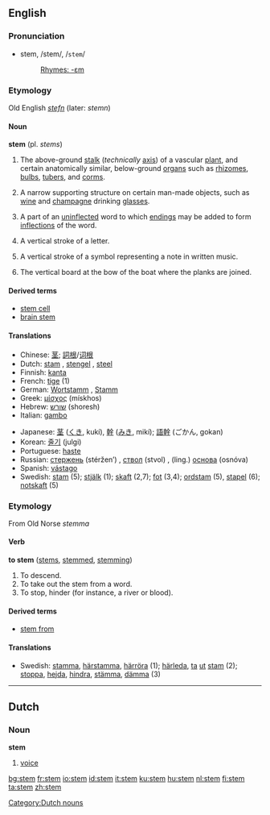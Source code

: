 ==English==
===Pronunciation===
*stem, /stem/, /<tt>stem</tt>/
*:[[Rhymes:English:-ɛm|Rhymes: -ɛm]]
===Etymology===
Old English ''[[stefn]]'' (later: ''stemn'')
====Noun====
'''stem''' (pl. ''stems'')

#{{botany}} The above-ground [[stalk]] (''technically'' [[axis]]) of a vascular [[plant]], and certain anatomically similar, below-ground [[organ]]s such as [[rhizome]]s, [[bulb]]s, [[tuber]]s, and [[corm]]s.
#A narrow supporting structure on certain man-made objects, such as [[wine]] and [[champagne]] drinking [[glass]]es.
#{{linguistics}} A part of an [[uninflected]] word to which [[ending]]s may be added to form [[inflection]]s of the word.
#{{typography}} A vertical stroke of a letter.
#{{music}} A vertical stroke of a symbol representing a note in written music.
#{{nautical}} The vertical board at the bow of the boat where the planks are joined.

====Derived terms====
*[[stem cell]]
*[[brain stem]]

====Translations====
{{top}}
*Chinese: [[茎]]; [[詞根]]/[[词根]]
*Dutch: [[stam]] {{m}}, [[stengel]] {{m}}, [[steel]] {{m}}
*Finnish: [[kanta]]
*French: [[tige]] {{f}} (1)
*German: [[Wortstamm]] {{m}}, [[Stamm]] {{m}}
*Greek: [[μίσχος]] (mískhos) {{m}}
*Hebrew: [[שורש]] (shoresh) {{m}}
*Italian: [[gambo]] {{m}}
{{mid}}
*Japanese: [[茎]] ([[くき]], kukí), [[幹]] ([[みき]], mikí); [[語幹]] (ごかん, gokan)
*Korean: [[줄기]] (julgi)
*Portuguese: [[haste]] {{f}}
*Russian: [[стержень]] (stéržen’) {{m}}, [[ствол]] (stvol) {{m}}, (ling.) [[основа]] (osnóva) {{f}}
*Spanish: [[vástago]] {{m}}
*Swedish: [[stam]] {{c}} (5); [[stjälk]] {{c}} (1); [[skaft]] {{n}} (2,7); [[fot]] {{c}} (3,4); [[ordstam]] {{c}} (5), [[stapel]] {{c}} (6); [[notskaft]] {{n}} (5)
{{bottom}}

===Etymology===
From Old Norse ''stemma''
====Verb====
'''to stem''' ([[stems]], [[stemmed]], [[stemming]])

# To descend.
# To take out the stem from a word.
# To stop, hinder (for instance, a river or blood).

====Derived terms====
*[[stem from]]

====Translations====
*Swedish: [[stamma]], [[härstamma]], [[härröra]] (1); [[härleda]], [[ta]] [[ut]] [[stam]] (2); [[stoppa]], [[hejda]], [[hindra]], [[stämma]], [[dämma]] (3)

----

==Dutch==
===Noun===
'''stem'''

# [[voice]]

[[Category:Dutch nouns]]

[[bg:stem]]
[[fr:stem]]
[[io:stem]]
[[id:stem]]
[[it:stem]]
[[ku:stem]]
[[hu:stem]]
[[nl:stem]]
[[fi:stem]]
[[ta:stem]]
[[zh:stem]]